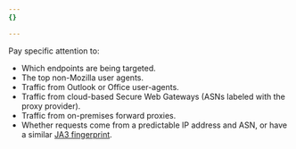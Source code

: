 ```yaml
---
{}

---
```


Pay specific attention to:

* Which endpoints are being targeted.
* The top non-Mozilla user agents.
* Traffic from Outlook or Office user-agents.
* Traffic from cloud-based Secure Web Gateways (ASNs labeled with the proxy provider).
* Traffic from on-premises forward proxies.
* Whether requests come from a predictable IP address and ASN, or have a similar [JA3 fingerprint](/bots/additional-configurations/ja3-ja4-fingerprint/).
